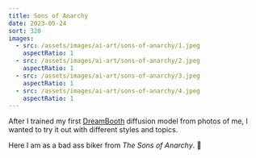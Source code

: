 ```yaml
---
title: Sons of Anarchy
date: 2023-05-24
sort: 320
images:
  - src: /assets/images/ai-art/sons-of-anarchy/1.jpeg
    aspectRatio: 1
  - src: /assets/images/ai-art/sons-of-anarchy/2.jpeg
    aspectRatio: 1
  - src: /assets/images/ai-art/sons-of-anarchy/3.jpeg
    aspectRatio: 1
  - src: /assets/images/ai-art/sons-of-anarchy/4.jpeg
    aspectRatio: 1
---
```


After I trained my first [DreamBooth](https://dreambooth.github.io/) diffusion model from photos of me, I wanted to try it out with different styles and topics.

Here I am as a bad ass biker from <cite>The Sons of Anarchy</cite>. 🤘
